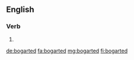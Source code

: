 ==English==

===Verb===
{{head|en|verb form}}

# {{en-past of|bogart}}

[[de:bogarted]]
[[fa:bogarted]]
[[mg:bogarted]]
[[fi:bogarted]]